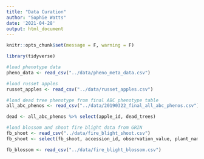 ```yaml
---
title: "Data Curation"
author: "Sophie Watts"
date: '2021-04-28'
output: html_document
---
```


```r
knitr::opts_chunk$set(message = F, warning = F)

library(tidyverse)

```

```r
#load phenotype data
pheno_data <- read_csv("../data/pheno_meta_data.csv")

#load russet apples
russet_apples <- read_csv("../data/russet_apples.csv")

#load dead tree phenotype from final ABC phenotype table
all_abc_phenos <- read_csv("../data/20190322_final_all_abc_phenos.csv")

dead <- all_abc_phenos %>% select(apple_id, dead_trees)

#load blossom and shoot fire blight data from GRIN
fb_shoot <- read_csv("../data/fire_blight_shoot.csv")
fb_shoot <- select(fb_shoot, accession_id, observation_value, plant_name, taxon)

fb_blossom <- read_csv("../data/fire_blight_blossom.csv")

```

```r


```

